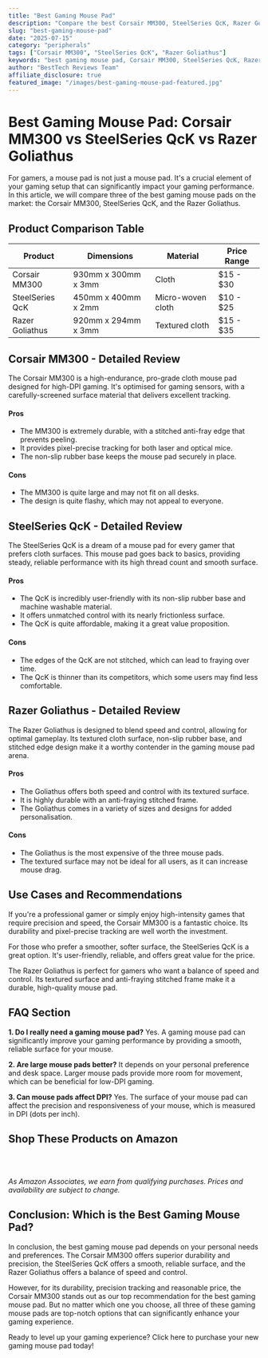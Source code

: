 ```yaml
---
title: "Best Gaming Mouse Pad"
description: "Compare the best Corsair MM300, SteelSeries QcK, Razer Goliathus and more. Find the perfect peripherals with our detailed reviews and recommendations."
slug: "best-gaming-mouse-pad"
date: "2025-07-15"
category: "peripherals"
tags: ["Corsair MM300", "SteelSeries QcK", "Razer Goliathus"]
keywords: "best gaming mouse pad, Corsair MM300, SteelSeries QcK, Razer Goliathus"
author: "BestTech Reviews Team"
affiliate_disclosure: true
featured_image: "/images/best-gaming-mouse-pad-featured.jpg"
---
```


# Best Gaming Mouse Pad: <ProductLink productName="Corsair MM300">Corsair MM300</ProductLink> vs SteelSeries QcK vs Razer Goliathus

For gamers, a mouse pad is not just a mouse pad. It's a crucial element of your gaming setup that can significantly impact your gaming performance. In this article, we will compare three of the best gaming mouse pads on the market: the <ProductLink productName="Corsair MM300">Corsair MM300</ProductLink>, SteelSeries QcK, and the Razer Goliathus. 

## Product Comparison Table

| Product | Dimensions | Material | Price Range |
|---------|------------|----------|-------------|
| <ProductLink productName="Corsair MM300">Corsair MM300</ProductLink> | 930mm x 300mm x 3mm | Cloth | $15 - $30 |
| SteelSeries QcK | 450mm x 400mm x 2mm | Micro-woven cloth | $10 - $25|
| Razer Goliathus | 920mm x 294mm x 3mm | Textured cloth | $15 - $35 |

## <ProductLink productName="Corsair MM300">Corsair MM300</ProductLink> - Detailed Review

The <ProductLink productName="Corsair MM300">Corsair MM300</ProductLink> is a high-endurance, pro-grade cloth mouse pad designed for high-DPI gaming. It's optimised for gaming sensors, with a carefully-screened surface material that delivers excellent tracking.

#### Pros
- The MM300 is extremely durable, with a stitched anti-fray edge that prevents peeling.
- It provides pixel-precise tracking for both laser and optical mice.
- The non-slip rubber base keeps the mouse pad securely in place.

#### Cons
- The MM300 is quite large and may not fit on all desks.
- The design is quite flashy, which may not appeal to everyone.

## <ProductLink productName="SteelSeries QcK">SteelSeries QcK</ProductLink> - Detailed Review

The <ProductLink productName="SteelSeries QcK">SteelSeries QcK</ProductLink> is a dream of a mouse pad for every gamer that prefers cloth surfaces. This mouse pad goes back to basics, providing steady, reliable performance with its high thread count and smooth surface.

#### Pros
- The QcK is incredibly user-friendly with its non-slip rubber base and machine washable material.
- It offers unmatched control with its nearly frictionless surface.
- The QcK is quite affordable, making it a great value proposition.

#### Cons
- The edges of the QcK are not stitched, which can lead to fraying over time.
- The QcK is thinner than its competitors, which some users may find less comfortable.

## <ProductLink productName="Razer Goliathus">Razer Goliathus</ProductLink> - Detailed Review

The <ProductLink productName="Razer Goliathus">Razer Goliathus</ProductLink> is designed to blend speed and control, allowing for optimal gameplay. Its textured cloth surface, non-slip rubber base, and stitched edge design make it a worthy contender in the gaming mouse pad arena.

#### Pros
- The Goliathus offers both speed and control with its textured surface.
- It is highly durable with an anti-fraying stitched frame.
- The Goliathus comes in a variety of sizes and designs for added personalisation.

#### Cons
- The Goliathus is the most expensive of the three mouse pads.
- The textured surface may not be ideal for all users, as it can increase mouse drag.

## Use Cases and Recommendations

If you're a professional gamer or simply enjoy high-intensity games that require precision and speed, the <ProductLink productName="Corsair MM300">Corsair MM300</ProductLink> is a fantastic choice. Its durability and pixel-precise tracking are well worth the investment.

For those who prefer a smoother, softer surface, the <ProductLink productName="SteelSeries QcK">SteelSeries QcK</ProductLink> is a great option. It's user-friendly, reliable, and offers great value for the price.

The <ProductLink productName="Razer Goliathus">Razer Goliathus</ProductLink> is perfect for gamers who want a balance of speed and control. Its textured surface and anti-fraying stitched frame make it a durable, high-quality mouse pad.

## FAQ Section

**1. Do I really need a gaming mouse pad?**
Yes. A gaming mouse pad can significantly improve your gaming performance by providing a smooth, reliable surface for your mouse.

**2. Are large mouse pads better?**
It depends on your personal preference and desk space. Larger mouse pads provide more room for movement, which can be beneficial for low-DPI gaming.

**3. Can mouse pads affect DPI?**
Yes. The surface of your mouse pad can affect the precision and responsiveness of your mouse, which is measured in DPI (dots per inch).


## Shop These Products on Amazon

<div style="display: flex; gap: 1rem; flex-wrap: wrap; margin: 2rem 0;">
  <AmazonButton productName="Corsair MM300" />
  <AmazonButton productName="SteelSeries QcK" />
  <AmazonButton productName="Razer Goliathus" />
</div>

*As Amazon Associates, we earn from qualifying purchases. Prices and availability are subject to change.*

## Conclusion: Which is the Best Gaming Mouse Pad?

In conclusion, the best gaming mouse pad depends on your personal needs and preferences. The <ProductLink productName="Corsair MM300">Corsair MM300</ProductLink> offers superior durability and precision, the SteelSeries QcK offers a smooth, reliable surface, and the <ProductLink productName="Razer Goliathus">Razer Goliathus</ProductLink> offers a balance of speed and control.

However, for its durability, precision tracking and reasonable price, the <ProductLink productName="Corsair MM300">Corsair MM300</ProductLink> stands out as our top recommendation for the best gaming mouse pad. But no matter which one you choose, all three of these gaming mouse pads are top-notch options that can significantly enhance your gaming experience. 

Ready to level up your gaming experience? Click here to purchase your new gaming mouse pad today!